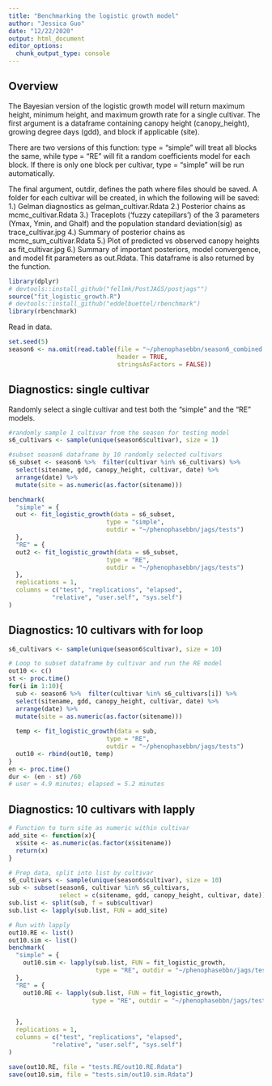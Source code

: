 ```yaml
---
title: "Benchmarking the logistic growth model"
author: "Jessica Guo"
date: "12/22/2020"
output: html_document
editor_options: 
  chunk_output_type: console
---
```


## Overview

The Bayesian version of the logistic growth model will return maximum height, minimum height, and maximum growth rate for a single cultivar. The first argument is a dataframe containing canopy height (canopy_height), growing degree days (gdd), and block if applicable (site). 

There are two versions of this function: type = "simple" will treat all blocks the same, while type = "RE" will fit a random coefficients model for each block. If there is only one block per cultivar, type = "simple" will be run automatically. 

The final argument, outdir, defines the path where files should be saved. A folder for each cultivar will be created, in which the following will be saved:
1.) Gelman diagnostics as gelman_cultivar.Rdata
2.) Posterior chains as mcmc_cultivar.Rdata
3.) Traceplots ('fuzzy catepillars') of the 3 parameters (Ymax, Ymin, and Ghalf) and the population standard deviation(sig) as trace_cultivar.jpg
4.) Summary of posterior chains as mcmc_sum_cultivar.Rdata
5.) Plot of predicted vs observed canopy heights as fit_cultivar.jpg
6.) Summary of important posteriors, model convergence, and model fit parameters as out.Rdata. This dataframe is also returned by the function. 

```r
library(dplyr)
# devtools::install_github("fellmk/PostJAGS/postjags"")
source("fit_logistic_growth.R")
# devtools::install_github("eddelbuettel/rbenchmark")
library(rbenchmark)
```

Read in data. 

```r
set.seed(5)
season6 <- na.omit(read.table(file = "~/phenophasebbn/season6_combined.txt", sep = "\t",
                              header = TRUE,
                              stringsAsFactors = FALSE))
```

## Diagnostics: single cultivar

Randomly select a single cultivar and test both the "simple" and the "RE" models. 

```r
#randomly sample 1 cultivar from the season for testing model
s6_cultivars <- sample(unique(season6$cultivar), size = 1)

#subset season6 dataframe by 10 randomly selected cultivars
s6_subset <- season6 %>%  filter(cultivar %in% s6_cultivars) %>% 
  select(sitename, gdd, canopy_height, cultivar, date) %>% 
  arrange(date) %>%
  mutate(site = as.numeric(as.factor(sitename)))

benchmark(
  "simple" = {
  out <- fit_logistic_growth(data = s6_subset,
                           type = "simple",
                           outdir = "~/phenophasebbn/jags/tests")
  },
  "RE" = {
  out2 <- fit_logistic_growth(data = s6_subset,
                           type = "RE",
                           outdir = "~/phenophasebbn/jags/tests")
  },
  replications = 1,
  columns = c("test", "replications", "elapsed",
            "relative", "user.self", "sys.self")
)

```

## Diagnostics: 10 cultivars with for loop

```r

s6_cultivars <- sample(unique(season6$cultivar), size = 10)

# Loop to subset dataframe by cultivar and run the RE model
out10 <- c()
st <- proc.time()
for(i in 1:10){
  sub <- season6 %>%  filter(cultivar %in% s6_cultivars[i]) %>% 
  select(sitename, gdd, canopy_height, cultivar, date) %>% 
  arrange(date) %>%
  mutate(site = as.numeric(as.factor(sitename)))
  
  temp <- fit_logistic_growth(data = sub,
                           type = "RE",
                           outdir = "~/phenophasebbn/jags/tests")
  out10 <- rbind(out10, temp)
}
en <- proc.time()
dur <- (en - st) /60
# user = 4.9 minutes; elapsed = 5.2 minutes
```


## Diagnostics: 10 cultivars with lapply

```r
# Function to turn site as numeric within cultivar
add_site <- function(x){
  x$site <- as.numeric(as.factor(x$sitename))
  return(x)
}

# Prep data, split into list by cultivar
s6_cultivars <- sample(unique(season6$cultivar), size = 10)
sub <- subset(season6, cultivar %in% s6_cultivars,
              select = c(sitename, gdd, canopy_height, cultivar, date))[order(season6$date),] 
sub.list <- split(sub, f = sub$cultivar)
sub.list <- lapply(sub.list, FUN = add_site)

# Run with lapply
out10.RE <- list()
out10.sim <- list()
benchmark(
  "simple" = {
    out10.sim <- lapply(sub.list, FUN = fit_logistic_growth, 
                        type = "RE", outdir = "~/phenophasebbn/jags/tests.sim")
  },
  "RE" = {
    out10.RE <- lapply(sub.list, FUN = fit_logistic_growth, 
                       type = "RE", outdir = "~/phenophasebbn/jags/tests.RE")


  },
  replications = 1,
  columns = c("test", "replications", "elapsed",
            "relative", "user.self", "sys.self")
)

save(out10.RE, file = "tests.RE/out10.RE.Rdata")
save(out10.sim, file = "tests.sim/out10.sim.Rdata")
```
